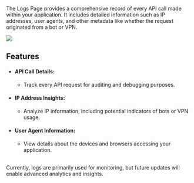 The Logs Page provides a comprehensive record of every API call made within your application. It includes detailed information such as IP addresses, user agents, and other metadata like whether the request originated from a bot or VPN.


![](../../public/logs.jpg)

## Features

- #### API Call Details:

    - Track every API request for auditing and debugging purposes.
- #### IP Address Insights:

    - Analyze IP information, including potential indicators of bots or VPN usage.
- #### User Agent Information:

    - View details about the devices and browsers accessing your application.


<br />
Currently, logs are primarily used for monitoring, but future updates will enable advanced analytics and insights.